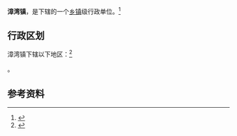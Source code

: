 {{中国乡级行政区
|景观照片文件名 = 
|景观照片描述 = 
|汉语拼音 = 
|其他语言 = 
|其他语言名称 = 
|旧称 = 
|地名出处 = 
|位置图文件名 = 
|位置图描述 = 
|自定义图片= 
|建置时间 = 
|政府驻地 = 
|毗邻 = 
|总面积 = 
|总人口 = 
|总人口年份 = 
|户籍人口 = 
|户籍人口年份 = 
|常住人口 = 
|常住人口年份 = 
|人口密度 = 
|GDP = 
|GDP年份 = 
|邮政编码 = 
|电话区号 = 593
|官方网站 = 
|网站名称 = 
|35/09/02/101/000}}

'''漳湾镇'''，是{{PRC admin/fullname|35/09/02/101/000|3}}下辖的一个[[乡镇|乡镇]]级行政单位。<ref>{{PRC admin/ref sgc|{{PRC admin/parent|35/09/02/101/000}}}}</ref>

== 行政区划 ==

漳湾镇下辖以下地区：<ref>{{PRC admin/ref sgc|35/09/02/101/000}}</ref>

{{PRC admin/children|35/09/02/101/000}}。

== 参考资料 ==

{{reflist}}

{{行政区划小作品}}
{{PRC admin/navcat|35/09/02/101/000}}